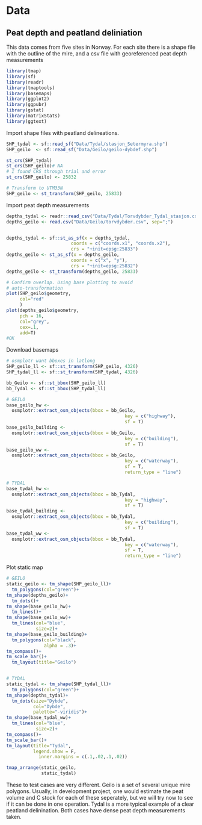 # Data

## Peat depth and peatland deliniation
This data comes from five sites in Norway. For each site there is a shape file with the outline of the mire, and a csv file with georeferenced peat depth measurements

```r
library(tmap)
library(sf)
library(readr)
library(tmaptools)
library(basemaps)
library(ggplot2)
library(ggpubr)
library(gstat)
library(matrixStats)
library(ggtext)
```


Import shape files with peatland delineations.
```r
SHP_tydal <- sf::read_sf("Data/Tydal/stasjon_Setermyra.shp")
SHP_geilo  <- sf::read_sf("Data/Geilo/geilo-dybdef.shp")

st_crs(SHP_tydal)
st_crs(SHP_geilo)# NA
# I found CRS through trial and error 
st_crs(SHP_geilo) <- 25832 

# Transform to UTM33N
SHP_geilo <- st_transform(SHP_geilo, 25833)

```


Import peat depth measurements
```r
depths_tydal <- readr::read_csv("Data/Tydal/Torvdybder_Tydal_stasjon.csv")
depths_geilo <- read.csv("Data/Geilo/torvdybder.csv", sep=";")


depths_tydal <- sf::st_as_sf(x = depths_tydal, 
                        coords = c("coords.x1", "coords.x2"),
                        crs = "+init=epsg:25833")
depths_geilo <- st_as_sf(x = depths_geilo, 
                        coords = c("x", "y"),
                        crs = "+init=epsg:25832")
depths_geilo <- st_transform(depths_geilo, 25833)
```

```r
# Confirm overlap. Using base plotting to avoid 
# auto-transformation
plot(SHP_geilo$geometry,
     col="red"
     )
plot(depths_geilo$geometry, 
     pch = 16,
     col="grey",
     cex=.1,
     add=T)
#OK

```

Download basemaps
```r
# osmplotr want bboxes in latlong
SHP_geilo_ll <- sf::st_transform(SHP_geilo, 4326)
SHP_tydal_ll <- sf::st_transform(SHP_tydal, 4326)

bb_Geilo <- sf::st_bbox(SHP_geilo_ll)
bb_Tydal <- sf::st_bbox(SHP_tydal_ll)

# GEILO
base_geilo_hw <- 
  osmplotr::extract_osm_objects(bbox = bb_Geilo,
                                            key = c("highway"),
                                            sf = T)
base_geilo_building <- 
  osmplotr::extract_osm_objects(bbox = bb_Geilo,
                                            key = c("building"),
                                            sf = T)
base_geilo_ww <- 
  osmplotr::extract_osm_objects(bbox = bb_Geilo,
                                            key = c("waterway"),
                                            sf = T,
                                            return_type = "line")

# TYDAL
base_tydal_hw <- 
  osmplotr::extract_osm_objects(bbox = bb_Tydal,
                                            key = "highway",
                                            sf = T)
base_tydal_building <- 
  osmplotr::extract_osm_objects(bbox = bb_Tydal,
                                            key = c("building"),
                                            sf = T)
base_tydal_ww <- 
  osmplotr::extract_osm_objects(bbox = bb_Tydal,
                                            key = c("waterway"),
                                            sf = T,
                                            return_type = "line")

```

Plot static map
```r

# GEILO
static_geilo <- tm_shape(SHP_geilo_ll)+
  tm_polygons(col="green")+
tm_shape(depths_geilo)+
  tm_dots()+
tm_shape(base_geilo_hw)+
  tm_lines()+
tm_shape(base_geilo_ww)+
  tm_lines(col="blue",
           size=2)+
tm_shape(base_geilo_building)+
  tm_polygons(col="black",
              alpha = .3)+
tm_compass()+
tm_scale_bar()+
  tm_layout(title="Geilo")


# TYDAL
static_tydal <- tm_shape(SHP_tydal_ll)+
  tm_polygons(col="green")+
tm_shape(depths_tydal)+
  tm_dots(size="Dybde",
          col="Dybde",
          palette="-viridis")+
tm_shape(base_tydal_ww)+
  tm_lines(col="blue",
           size=2)+
tm_compass()+
tm_scale_bar()+
tm_layout(title="Tydal",
          legend.show = F,
            inner.margins = c(.1,.02,.1,.02))

tmap_arrange(static_geilo,
             static_tydal)
```

These to test cases are very different. Geilo is a set of several unique mire polygons. Usually, in development project, one would estimate the peat volume and C stock for each of these seperately, but we will try now to see if it can be done in one operation. Tydal is a more typical example of a clear peatland delinination. Both cases have dense peat depth measurements taken. 
